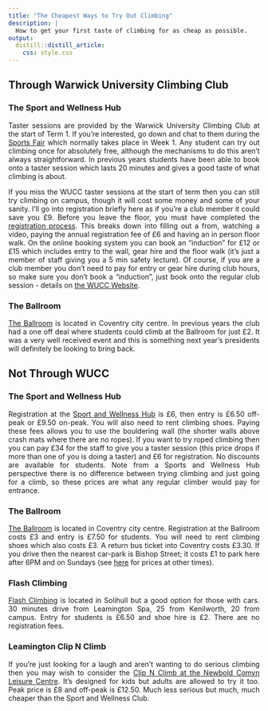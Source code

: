 ```yaml
---
title: "The Cheapest Ways to Try Out Climbing"
description: | 
  How to get your first taste of climbing for as cheap as possible.
output: 
  distill::distill_article:
    css: style.css
---
```


<style>
body {
text-align: justify}
</style>
  

## Through Warwick University Climbing Club
### The Sport and Wellness Hub

Taster sessions are provided by the Warwick University Climbing Club at the start of Term 1. If you're interested, go down and chat to them during the [Sports Fair](https://www.warwicksu.com/welcome-week/sports-fair/){target="_blank"} which normally takes place in Week 1. Any student can try out climbing once for absolutely free, although the mechanisms to do this aren’t always straightforward. In previous years students have been able to book onto a taster session which lasts 20 minutes and gives a good taste of what climbing is about. 

If you miss the WUCC taster sessions at the start of term then you can still try climbing on campus, though it will cost some money and some of your sanity. I’ll go into registration briefly here as if you’re a club member it could save you £9. Before you leave the floor, you must have completed the [registration process](https://warwick.ac.uk/services/sport/active/climbing/#register){target="_blank"}. This breaks down into filling out a from, watching a video, paying the annual registration fee of £6 and having an in person floor walk. On the online booking system you can book an “induction” for £12 or £15 which includes entry to the wall, gear hire and the floor walk (it’s just a member of staff giving you a 5 min safety lecture). Of course, if you are a club member you don’t need to pay for entry or gear hire during club hours, so make sure you don’t book a "induction", just book onto the regular club session - details on [the WUCC Website](https://warwickclimbing.co.uk/about/clubhours/){target="_blank"}.

### The Ballroom 

[The Ballroom](https://www.ballroomclimbing.co.uk/){target="_blank"} is located in Coventry city centre. In previous years the club had a one off deal where students could climb at the Ballroom for just £2. It was a very well received event and this is something next year’s presidents will definitely be looking to bring back.

## Not Through WUCC 
### The Sport and Wellness Hub

Registration at the [Sport and Wellness Hub](https://warwick.ac.uk/services/sport/active/climbing/#register){target="_blank"} is £6, then entry is £6.50 off-peak or £9.50 on-peak. You will also need to rent climbing shoes. Paying these fees allows you to use the bouldering wall (the shorter walls above crash mats where there are no ropes). If you want to try roped climbing then you can pay £34 for the staff to give you a taster session (this price drops if more than one of you is doing a taster) and £6 for registration. No discounts are available for students. Note from a Sports and Wellness Hub perspective there is no difference between trying climbing and just going for a climb, so these prices are what any regular climber would pay for entrance.

### The Ballroom

[The Ballroom](https://www.ballroomclimbing.co.uk/){target="_blank"} is located in Coventry city centre. Registration at the Ballroom costs £3 and entry is £7.50 for students. You will need to rent climbing shoes which also costs £3. A return bus ticket into Coventry costs £3.30. If you drive then the nearest car-park is Bishop Street; it costs £1 to park here after 6PM and on Sundays (see [here](https://www.coventry.gov.uk/directory_record/11432/bishop_street_tower_street_car_park){target="_blank"} for prices at other times).

### Flash Climbing

[Flash Climbing](https://flashclimbingcentre.co.uk/){target="_blank"} is located in Solihull but a good option for those with cars. 30 minutes drive from Leamington Spa, 25 from Kenilworth, 20 from campus. Entry for students is £6.50 and shoe hire is £2. There are no registration fees. 

### Leamington Clip N Climb
If you're just looking for a laugh and aren't wanting to do serious climbing then you may wish to consider the [Clip N Climb at the Newbold Comyn Leisure Centre](https://www.everyoneactive.com/centre/newbold-comyn-leisure-centre/?activitySearch=Clip%20n%20climb){target="_blank"}. It's designed for kids but adults are allowed to try it too. Peak price is £8 and off-peak is £12.50. Much less serious but much, much cheaper than the Sport and Wellness Club.
